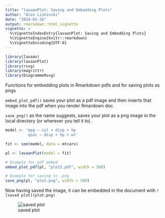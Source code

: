 ```yaml
---
title: "lavaanPlot: Saving and Embedding Plots"
author: "Alex Lishinski"
date: "2024-01-26"
output: rmarkdown::html_vignette
vignette: >
  %\VignetteIndexEntry{lavaanPlot: Saving and Embedding Plots}
  %\VignetteEngine{knitr::rmarkdown}
  %\VignetteEncoding{UTF-8}
---
```


```r
library(lavaan)
library(lavaanPlot)
library(rsvg)
library(magrittr)
library(DiagrammeRsvg)
```

Functions for embedding plots in Rmarkdown pdfs and for saving plots as pngs


`embed_plot_pdf()` saves your plot as a pdf image and then inserts that image into the pdf when you render Rmardown doc.

`save_png()` as the name suggests, saves your plot as a png image in the local directory (or wherever you tell it to).

```r
model <- 'mpg ~ cyl + disp + hp
          qsec ~ disp + hp + wt'

fit <- sem(model, data = mtcars)

pl <- lavaanPlot(model = fit)

# Example for pdf embed
embed_plot_pdf(pl, "plot2.pdf", width = 500)

# Example for saving to .png
save_png(pl, "plot.png", width = 500)
```

Now having saved the image, it can be embedded in the document with `![saved plot](plot.png)`


![saved plot](plot.png)

